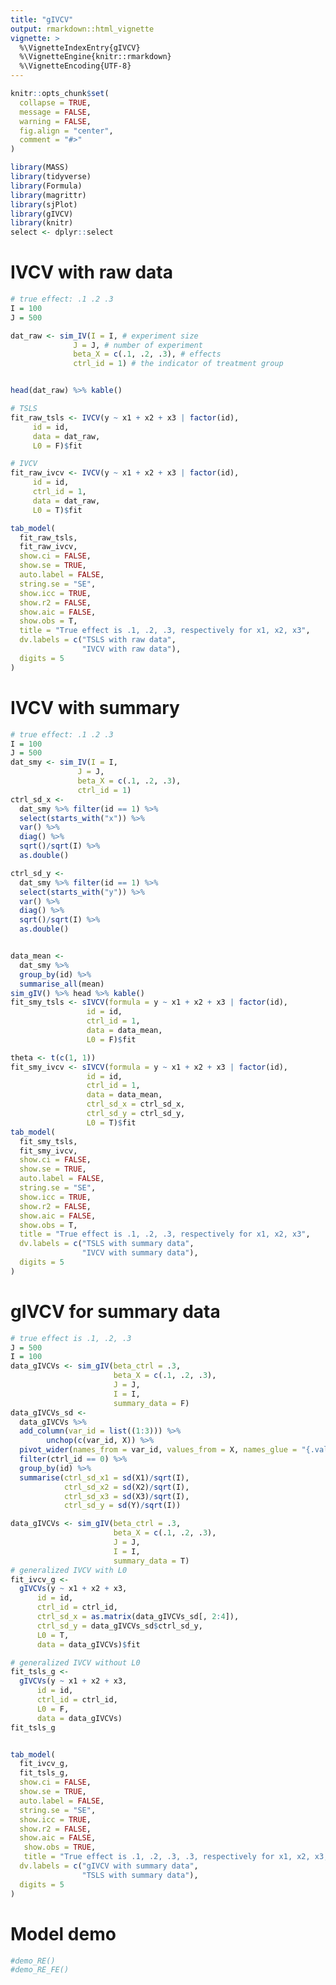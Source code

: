 ```yaml
---
title: "gIVCV"
output: rmarkdown::html_vignette
vignette: >
  %\VignetteIndexEntry{gIVCV}
  %\VignetteEngine{knitr::rmarkdown}
  %\VignetteEncoding{UTF-8}
---
```


```r
knitr::opts_chunk$set(
  collapse = TRUE,
  message = FALSE,
  warning = FALSE,
  fig.align = "center",
  comment = "#>"
)
```

```r
library(MASS)
library(tidyverse)
library(Formula)
library(magrittr)
library(sjPlot)
library(gIVCV)
library(knitr)
select <- dplyr::select
```

# IVCV with raw data
```r
# true effect: .1 .2 .3
I = 100
J = 500

dat_raw <- sim_IV(I = I, # experiment size
              J = J, # number of experiment
              beta_X = c(.1, .2, .3), # effects
              ctrl_id = 1) # the indicator of treatment group


head(dat_raw) %>% kable()

# TSLS
fit_raw_tsls <- IVCV(y ~ x1 + x2 + x3 | factor(id),
     id = id,
     data = dat_raw,
     L0 = F)$fit

# IVCV
fit_raw_ivcv <- IVCV(y ~ x1 + x2 + x3 | factor(id),
     id = id,
     ctrl_id = 1,
     data = dat_raw,
     L0 = T)$fit

tab_model(
  fit_raw_tsls,
  fit_raw_ivcv,
  show.ci = FALSE,
  show.se = TRUE,
  auto.label = FALSE,
  string.se = "SE",
  show.icc = TRUE,
  show.r2 = FALSE,
  show.aic = FALSE,
  show.obs = T,
  title = "True effect is .1, .2, .3, respectively for x1, x2, x3",
  dv.labels = c("TSLS with raw data",
                "IVCV with raw data"),
  digits = 5
)

```

# IVCV with summary
```r
# true effect: .1 .2 .3
I = 100
J = 500
dat_smy <- sim_IV(I = I,
               J = J,
               beta_X = c(.1, .2, .3),
               ctrl_id = 1)
ctrl_sd_x <-
  dat_smy %>% filter(id == 1) %>%
  select(starts_with("x")) %>%
  var() %>%
  diag() %>%
  sqrt()/sqrt(I) %>%
  as.double()

ctrl_sd_y <-
  dat_smy %>% filter(id == 1) %>%
  select(starts_with("y")) %>%
  var() %>%
  diag() %>%
  sqrt()/sqrt(I) %>%
  as.double()


data_mean <-
  dat_smy %>%
  group_by(id) %>%
  summarise_all(mean)
sim_gIV() %>% head %>% kable()
fit_smy_tsls <- sIVCV(formula = y ~ x1 + x2 + x3 | factor(id),
                 id = id,
                 ctrl_id = 1,
                 data = data_mean,
                 L0 = F)$fit

theta <- t(c(1, 1))
fit_smy_ivcv <- sIVCV(formula = y ~ x1 + x2 + x3 | factor(id),
                 id = id,
                 ctrl_id = 1,
                 data = data_mean,
                 ctrl_sd_x = ctrl_sd_x,
                 ctrl_sd_y = ctrl_sd_y,
                 L0 = T)$fit
tab_model(
  fit_smy_tsls,
  fit_smy_ivcv,
  show.ci = FALSE,
  show.se = TRUE,
  auto.label = FALSE,
  string.se = "SE",
  show.icc = TRUE,
  show.r2 = FALSE,
  show.aic = FALSE,
  show.obs = T,
  title = "True effect is .1, .2, .3, respectively for x1, x2, x3",
  dv.labels = c("TSLS with summary data",
                "IVCV with summary data"),
  digits = 5
)
```

# gIVCV for summary data
```r
# true effect is .1, .2, .3
J = 500
I = 100
data_gIVCVs <- sim_gIV(beta_ctrl = .3,
                       beta_X = c(.1, .2, .3),
                       J = J,
                       I = I,
                       summary_data = F)
data_gIVCVs_sd <-
  data_gIVCVs %>%
  add_column(var_id = list((1:3))) %>%
        unchop(c(var_id, X)) %>%
  pivot_wider(names_from = var_id, values_from = X, names_glue = "{.value}{var_id}") %>%
  filter(ctrl_id == 0) %>%
  group_by(id) %>%
  summarise(ctrl_sd_x1 = sd(X1)/sqrt(I),
            ctrl_sd_x2 = sd(X2)/sqrt(I),
            ctrl_sd_x3 = sd(X3)/sqrt(I),
            ctrl_sd_y = sd(Y)/sqrt(I))

data_gIVCVs <- sim_gIV(beta_ctrl = .3,
                       beta_X = c(.1, .2, .3),
                       J = J,
                       I = I,
                       summary_data = T)
# generalized IVCV with L0
fit_ivcv_g <-
  gIVCVs(y ~ x1 + x2 + x3,
      id = id,
      ctrl_id = ctrl_id,
      ctrl_sd_x = as.matrix(data_gIVCVs_sd[, 2:4]),
      ctrl_sd_y = data_gIVCVs_sd$ctrl_sd_y,
      L0 = T,
      data = data_gIVCVs)$fit

# generalized IVCV without L0
fit_tsls_g <-
  gIVCVs(y ~ x1 + x2 + x3,
      id = id,
      ctrl_id = ctrl_id,
      L0 = F,
      data = data_gIVCVs)
fit_tsls_g


tab_model(
  fit_ivcv_g,
  fit_tsls_g,
  show.ci = FALSE,
  show.se = TRUE,
  auto.label = FALSE,
  string.se = "SE",
  show.icc = TRUE,
  show.r2 = FALSE,
  show.aic = FALSE,
   show.obs = TRUE,
   title = "True effect is .1, .2, .3, .3, respectively for x1, x2, x3, ctrl_id",
  dv.labels = c("gIVCV with summary data",
                "TSLS with summary data"),
  digits = 5
)

```


# Model demo
```r
#demo_RE()
#demo_RE_FE()
```

